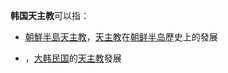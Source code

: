 '''韩国天主教'''可以指：
* [[朝鮮半島天主教|朝鮮半島天主教]]，[[天主教|天主教]]在[[朝鲜半岛|朝鲜半岛]]歷史上的發展
* {{Link-en|大韓民國的天主教|Catholic Church in South Korea}}，[[大韩民国|大韩民国]]的[[天主教|天主教]]發展
{{disambig|Cat=五字消歧义}}
